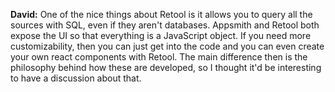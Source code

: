 **David:** One of the nice things about Retool is it allows you to query all the
sources with SQL, even if they aren't databases. Appsmith and Retool both expose
the UI so that everything is a JavaScript object. If you need more
customizability, then you can just get into the code and you can even create
your own react components with Retool. The main difference then is the
philosophy behind how these are developed, so I thought it'd be interesting to
have a discussion about that.
